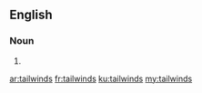 ==English==

===Noun===
{{head|en}}

# {{plural of|tailwind}}

[[ar:tailwinds]]
[[fr:tailwinds]]
[[ku:tailwinds]]
[[my:tailwinds]]